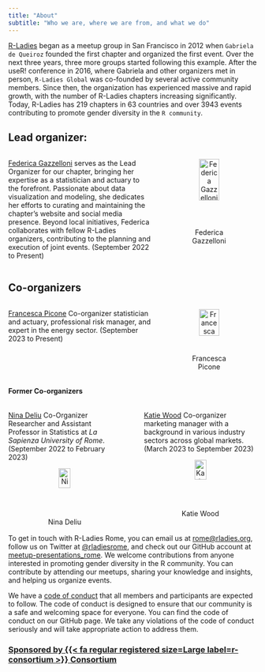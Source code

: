 ```yaml
---
title: "About"
subtitle: "Who we are, where we are from, and what we do"
---
```


[R-Ladies](https://rladies.org/) began as a meetup group in San Francisco in 2012 when `Gabriela de Queiroz` founded the first chapter and organized the first event. Over the next three years, three more groups started following this example. After the useR! conference in 2016, where Gabriela and other organizers met in person, `R-Ladies Global` was co-founded by several active community members. Since then, the organization has experienced massive and rapid growth, with the number of R-Ladies chapters increasing significantly. Today, R-Ladies has 219 chapters in 63 countries and over 3943 events contributing to promote gender diversity in the `R community`.

## Lead organizer:

::: columns
::: {.column width="60%"}
[Federica Gazzelloni](https://federicagazzelloni.netlify.app/) serves as the Lead Organizer for our chapter, bringing her expertise as a statistician and actuary to the forefront. Passionate about data visualization and modeling, she dedicates her efforts to curating and maintaining the chapter's website and social media presence. Beyond local initiatives, Federica collaborates with fellow R-Ladies organizers, contributing to the planning and execution of joint events. (September 2022 to Present)
:::

::: {.column width="40%"}
<center>
![Federica Gazzelloni](images/organizers_picts/federicagazzelloni.png){width="60%"}
</center>
:::
:::

## Co-organizers
::: columns

::: {.column width="60%"}
[Francesca Picone](https://www.linkedin.com/in/francesca-picone-481783175/) Co-organizer statistician and actuary, professional risk manager, and expert in the energy sector. (September 2023 to Present)\n
:::

::: {.column width="40%"}
<center>
![Francesca Picone](images/organizers_picts/francescapicone.png){width="60%"}
</center>
:::

:::

#### Former Co-organizers

::: columns

::: {.column width="45%"}
[Nina Deliu](https://web.uniroma1.it/memotef/users/deliu-nina) Co-Organizer Researcher and Assistant Professor in Statistics at *La Sapienza University of Rome*. (September 2022 to February 2023)\n

<center>

![Nina Deliu](images/organizers_picts/ninadeliu.png){width="40%"}

</center>
:::

::: {.column width="0.5%"}
:::

::: {.column width="45%"}
[Katie Wood](https://www.linkedin.com/in/katie-wood-omca%E2%84%A2-92060817/) Co-organizer marketing manager with a background in various industry sectors across global markets. (March 2023	to September 2023)\n

<center>

![Katie Wood](images/organizers_picts/katiewood.png){width="40%"}

</center>
:::

:::


To get in touch with R-Ladies Rome, you can email us at [rome\@rladies.org](mailto:rome@rladies.org){.email}, follow us on Twitter at [\@rladiesrome](https://twitter.com/RLadiesRome), and check out our GitHub account at [meetup-presentations_rome](https://www.meetup.com/rladies-rome/). We welcome contributions from anyone interested in promoting gender diversity in the R community. You can contribute by attending our meetups, sharing your knowledge and insights, and helping us organize events.

We have a [code of conduct](https://rladies.org/coc/) that all members and participants are expected to follow. The code of conduct is designed to ensure that our community is a safe and welcoming space for everyone. You can find the code of conduct on our GitHub page. We take any violations of the code of conduct seriously and will take appropriate action to address them.

### [Sponsored by {{< fa regular registered size=Large label=r-consortium >}} **Consortium**](https://www.r-consortium.org/)
